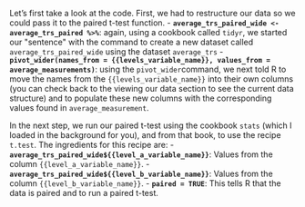 Let's first take a look at the code. 
First, we had to restructure our data so we could pass it to the paired t-test function.
- **`average_trs_paired_wide <- average_trs_paired %>%`**: again, using a cookbook called `tidyr`, we started our \"sentence\" with the command to create a new dataset called `average_trs_paired_wide` using the dataset `average_trs`
- **`pivot_wider(names_from = {{levels_variable_name}}, values_from = average_measurements)`**: using the `pivot_wider`command, we next told R to move the names from the `{{levels_variable_name}}` into their own columns (you can check back to the viewing our data section to see the current data structure) and to populate these new columns with the corresponding values found in `average_measurement`.

In the next step, we run our paired t-test using the cookbook `stats` (which I loaded in the background for you), and from that book, to use the recipe `t.test`. The ingredients for this recipe are:
- **`average_trs_paired_wide${{level_a_variable_name}}`**: Values from the column `{{level_a_variable_name}}`.
- **`average_trs_paired_wide${{level_b_variable_name}}`**: Values from the column `{{level_b_variable_name}}`.
- **`paired = TRUE`**: This tells R that the data is paired and to run a paired t-test.